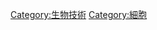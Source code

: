 {{Catnav|頁面分類|人类社会|知識|技术|生物技術}}
{{catnav|頁面分類|自然科学|生物学|细胞生物学|細胞}}

{{catmore|干细胞}}
{{Commonscat|Stem cells}}

[[Category:生物技術|Category:生物技術]]
[[Category:細胞|Category:細胞]]